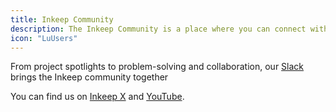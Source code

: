 ```yaml
---
title: Inkeep Community
description: The Inkeep Community is a place where you can connect with other Inkeep users and get help with your Inkeep projects.
icon: "LuUsers"
---
```


From project spotlights to problem-solving and collaboration, our [Slack](https://join.slack.com/t/inkeepworkspace/shared_invite/zt-3cqkl5cup-rcxpLMP0nrjOuJqycC7kiQ) brings the Inkeep community together

You can find us on [Inkeep X](https://x.com/inkeep_ai) and [YouTube](https://www.youtube.com/@inkeep-ai).
